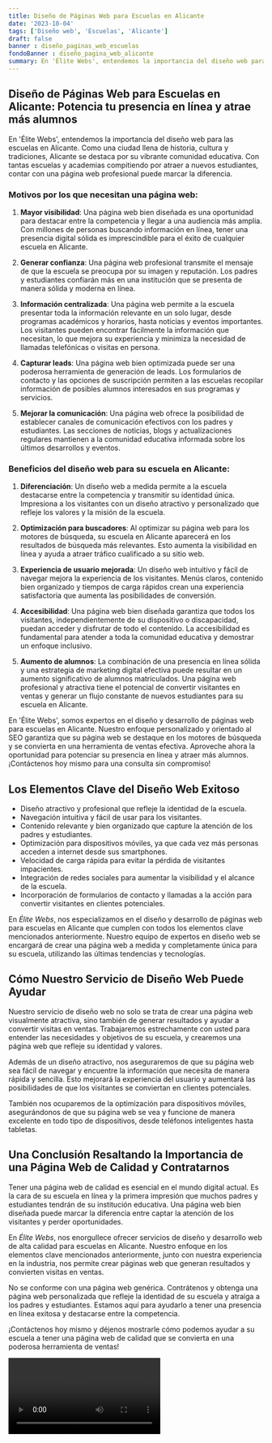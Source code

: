 ```yaml
---
title: Diseño de Páginas Web para Escuelas en Alicante
date: '2023-10-04'
tags: ['Diseño web', 'Escuelas', 'Alicante']
draft: false
banner : diseño_paginas_web_escuelas
fondoBanner : diseño_pagina_web_alicante
summary: En 'Élite Webs', entendemos la importancia del diseño web para las escuelas en Alicante. Como una ciudad llena de historia, cultura y tradiciones, Alicante se destaca por su vibrante comunidad educativa. Con tantas escuelas y academias compitiendo por atraer a nuevos estudiantes, contar con una página web profesional puede marcar la diferencia.
---
```


## Diseño de Páginas Web para Escuelas en Alicante: Potencia tu presencia en línea y atrae más alumnos

En 'Élite Webs', entendemos la importancia del diseño web para las escuelas en Alicante. Como una ciudad llena de historia, cultura y tradiciones, Alicante se destaca por su vibrante comunidad educativa. Con tantas escuelas y academias compitiendo por atraer a nuevos estudiantes, contar con una página web profesional puede marcar la diferencia.

### Motivos por los que necesitan una página web:

1. **Mayor visibilidad**: Una página web bien diseñada es una oportunidad para destacar entre la competencia y llegar a una audiencia más amplia. Con millones de personas buscando información en línea, tener una presencia digital sólida es imprescindible para el éxito de cualquier escuela en Alicante.

2. **Generar confianza**: Una página web profesional transmite el mensaje de que la escuela se preocupa por su imagen y reputación. Los padres y estudiantes confiarán más en una institución que se presenta de manera sólida y moderna en línea.

3. **Información centralizada**: Una página web permite a la escuela presentar toda la información relevante en un solo lugar, desde programas académicos y horarios, hasta noticias y eventos importantes. Los visitantes pueden encontrar fácilmente la información que necesitan, lo que mejora su experiencia y minimiza la necesidad de llamadas telefónicas o visitas en persona.

4. **Capturar leads**: Una página web bien optimizada puede ser una poderosa herramienta de generación de leads. Los formularios de contacto y las opciones de suscripción permiten a las escuelas recopilar información de posibles alumnos interesados en sus programas y servicios.

5. **Mejorar la comunicación**: Una página web ofrece la posibilidad de establecer canales de comunicación efectivos con los padres y estudiantes. Las secciones de noticias, blogs y actualizaciones regulares mantienen a la comunidad educativa informada sobre los últimos desarrollos y eventos.

### Beneficios del diseño web para su escuela en Alicante:

1. **Diferenciación**: Un diseño web a medida permite a la escuela destacarse entre la competencia y transmitir su identidad única. Impresiona a los visitantes con un diseño atractivo y personalizado que refleje los valores y la misión de la escuela.

2. **Optimización para buscadores**: Al optimizar su página web para los motores de búsqueda, su escuela en Alicante aparecerá en los resultados de búsqueda más relevantes. Esto aumenta la visibilidad en línea y ayuda a atraer tráfico cualificado a su sitio web.

3. **Experiencia de usuario mejorada**: Un diseño web intuitivo y fácil de navegar mejora la experiencia de los visitantes. Menús claros, contenido bien organizado y tiempos de carga rápidos crean una experiencia satisfactoria que aumenta las posibilidades de conversión.

4. **Accesibilidad**: Una página web bien diseñada garantiza que todos los visitantes, independientemente de su dispositivo o discapacidad, puedan acceder y disfrutar de todo el contenido. La accesibilidad es fundamental para atender a toda la comunidad educativa y demostrar un enfoque inclusivo.

5. **Aumento de alumnos**: La combinación de una presencia en línea sólida y una estrategia de marketing digital efectiva puede resultar en un aumento significativo de alumnos matriculados. Una página web profesional y atractiva tiene el potencial de convertir visitantes en ventas y generar un flujo constante de nuevos estudiantes para su escuela en Alicante.

En 'Élite Webs', somos expertos en el diseño y desarrollo de páginas web para escuelas en Alicante. Nuestro enfoque personalizado y orientado al SEO garantiza que su página web se destaque en los motores de búsqueda y se convierta en una herramienta de ventas efectiva. Aproveche ahora la oportunidad para potenciar su presencia en línea y atraer más alumnos. ¡Contáctenos hoy mismo para una consulta sin compromiso!

<GifSeo />

<Cta />

## Los Elementos Clave del Diseño Web Exitoso

- Diseño atractivo y profesional que refleje la identidad de la escuela.
- Navegación intuitiva y fácil de usar para los visitantes.
- Contenido relevante y bien organizado que capture la atención de los padres y estudiantes.
- Optimización para dispositivos móviles, ya que cada vez más personas acceden a internet desde sus smartphones.
- Velocidad de carga rápida para evitar la pérdida de visitantes impacientes.
- Integración de redes sociales para aumentar la visibilidad y el alcance de la escuela.
- Incorporación de formularios de contacto y llamadas a la acción para convertir visitantes en clientes potenciales.

En *Élite Webs*, nos especializamos en el diseño y desarrollo de páginas web para escuelas en Alicante que cumplen con todos los elementos clave mencionados anteriormente. Nuestro equipo de expertos en diseño web se encargará de crear una página web a medida y completamente única para su escuela, utilizando las últimas tendencias y tecnologías.

## Cómo Nuestro Servicio de Diseño Web Puede Ayudar

Nuestro servicio de diseño web no solo se trata de crear una página web visualmente atractiva, sino también de generar resultados y ayudar a convertir visitas en ventas. Trabajaremos estrechamente con usted para entender las necesidades y objetivos de su escuela, y crearemos una página web que refleje su identidad y valores.

Además de un diseño atractivo, nos aseguraremos de que su página web sea fácil de navegar y encuentre la información que necesita de manera rápida y sencilla. Esto mejorará la experiencia del usuario y aumentará las posibilidades de que los visitantes se conviertan en clientes potenciales.

También nos ocuparemos de la optimización para dispositivos móviles, asegurándonos de que su página web se vea y funcione de manera excelente en todo tipo de dispositivos, desde teléfonos inteligentes hasta tabletas.

## Una Conclusión Resaltando la Importancia de una Página Web de Calidad y Contratarnos

Tener una página web de calidad es esencial en el mundo digital actual. Es la cara de su escuela en línea y la primera impresión que muchos padres y estudiantes tendrán de su institución educativa. Una página web bien diseñada puede marcar la diferencia entre captar la atención de los visitantes y perder oportunidades.

En *Élite Webs*, nos enorgullece ofrecer servicios de diseño y desarrollo web de alta calidad para escuelas en Alicante. Nuestro enfoque en los elementos clave mencionados anteriormente, junto con nuestra experiencia en la industria, nos permite crear páginas web que generan resultados y convierten visitas en ventas.

No se conforme con una página web genérica. Contrátenos y obtenga una página web personalizada que refleje la identidad de su escuela y atraiga a los padres y estudiantes. Estamos aquí para ayudarlo a tener una presencia en línea exitosa y destacarse entre la competencia.

¡Contáctenos hoy mismo y déjenos mostrarle cómo podemos ayudar a su escuela a tener una página web de calidad que se convierta en una poderosa herramienta de ventas!

<Video />

<CtaBot job='Escuelas' city='Alicante'/>

<Gmaps query='Alicante+españa+maps' />